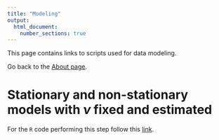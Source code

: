 ```yaml
---
title: "Modeling"
output:
  html_document:
    number_sections: true
---
```

This page contains links to scripts used for data modeling.

Go back to the [About page](about.html).

# Stationary and non-stationary models with $\nu$ fixed and estimated

For the $\texttt{R}$ code performing this step follow this [link](modeling/m1.html).
